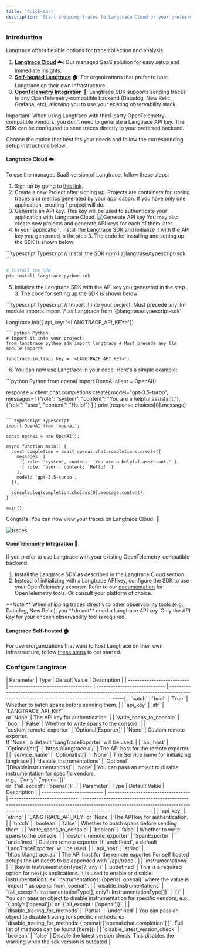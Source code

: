 ```yaml
---
title: 'Quickstart'
description: 'Start shipping traces to Langtrace Cloud or your preferred OpenTelemetry-compatible backend in under 5 minutes!'
---
```


### Introduction

Langtrace offers flexible options for trace collection and analysis:

1. **[Langtrace Cloud](#langtrace-cloud) ☁️**: Our managed SaaS solution for easy setup and immediate insights.
2. **[Self-hosted Langtrace](#langtrace-self-hosted) 🏠**: For organizations that prefer to host Langtrace on their own infrastructure.
3. **[OpenTelemetry Integration](#opentelemetry-integration) 🔗**: Langtrace SDK supports sending traces to any OpenTelemetry-compatible backend (Datadog, New Relic, Grafana, etc), allowing you to use your existing observability stack.

<Note>
  Important: When using Langtrace with third-party OpenTelemetry-compatible vendors, you don't need to generate a Langtrace API key. The SDK can be configured to send traces directly to your preferred backend.
</Note>

Choose the option that best fits your needs and follow the corresponding setup instructions below.

#### Langtrace Cloud ☁️

To use the managed SaaS version of Langtrace, follow these steps:
1. Sign up by going to [this link](https://langtrace.ai/signup).
2. Create a new Project after signing up. Projects are containers for storing traces and metrics generated by your application. If you have only one application, creating 1 project will do.
3. Generate an API key. This key will be used to authenticate your application with Langtrace Cloud.
   ![Generate API key](/images/SCR-20240402-kvdo.png)
   <Tip>
     You may also create new projects and generate API keys for each of them
     later.
   </Tip>
4. In your application, install the Langtrace SDK and initialize it with the API key you generated in the step 3. The code for installing and setting up the SDK is shown below:

<CodeGroup>
  ```typescript Typescript
  // Install the SDK
  npm i @langtrase/typescript-sdk
````

```python Python
# Install the SDK
pip install langtrace-python-sdk
````

</CodeGroup>

5. Initialize the Langtrace SDK with the API key you generated in the step 3. The code for setting up the SDK is shown below:

<CodeGroup>
  ```typescript Typescript
// Import it into your project. Must precede any llm module imports
import \* as Langtrace from '@langtrase/typescript-sdk'

Langtrace.init({ api_key: '<LANGTRACE_API_KEY>'})
````
```python Python
# Import it into your project
from langtrace_python_sdk import langtrace # Must precede any llm module imports

langtrace.init(api_key = '<LANGTRACE_API_KEY>')
````

</CodeGroup>

6. You can now use Langtrace in your code. Here's a simple example:

<CodeGroup>
```python Python
from openai import OpenAI
client = OpenAI()

response = client.chat.completions.create(
    model="gpt-3.5-turbo",
    messages=[
        {"role": "system", "content": "You are a helpful assistant."},
        {"role": "user", "content": "Hello!"}
    ]
)
print(response.choices[0].message)
```

```typescript Typescript
import OpenAI from 'openai';

const openai = new OpenAI();

async function main() {
  const completion = await openai.chat.completions.create({
    messages: [
      { role: 'system', content: 'You are a helpful assistant.' },
      { role: 'user', content: 'Hello!' }
    ],
    model: 'gpt-3.5-turbo',
  });

  console.log(completion.choices[0].message.content);
}

main();
```
</CodeGroup>
Congrats! You can now view your traces on Langtrace Cloud. 🚀

![traces](/images/trace.png)


#### OpenTelemetry Integration 🔗

If you prefer to use Langtrace with your existing OpenTelemetry-compatible backend:

1. Install the Langtrace SDK as described in the Langtrace Cloud section.
2. Instead of initializing with a Langtrace API key, configure the SDK to use your OpenTelemetry exporter. Refer to our [documentation](supported-integrations/overview#observabililty-tools) for OpenTelemetry tools. Or consult your platform of choice. 

<Note>
  **Note:** When shipping traces directly to other observability tools (e.g., Datadog, New Relic), you **do not** need a Langtrace API key. Only the API key for your chosen observability tool is required.
</Note>

#### Langtrace Self-hosted 🏠

For users/organizations that want to host Langtrace on their own infrastructure, follow [these steps](hosting/overview) to get started.


### Configure Langtrace
<Tabs>
  <Tab title='Python SDK'>
  | Parameter                  | Type                                | Default Value                 | Description                                                                                                                              |
  | -------------------------- | ----------------------------------- | ----------------------------- | -----------------------------------------------------------------------------------------------------------------------------------------|
  | `batch`                    | `bool`                              | `True`                        | Whether to batch spans before sending them.                                                                                              |
  | `api_key`                  | `str`                               | `LANGTRACE_API_KEY` <br/> or `None` | The API key for authentication.                                                                                                    |
  | `write_spans_to_console`   | `bool`                              | `False`                       | Whether to write spans to the console.                                                                                                   |
  | `custom_remote_exporter`   | `Optional[Exporter]`                | `None`                        | Custom remote exporter. <br/> If `None`, a default `LangTraceExporter` will be used.                                                     |
  | `api_host`                 | `Optional[str]`                     | `https://langtrace.ai/`       | The API host for the remote exporter.                                                                                                    |
  | `service_name`             | `Optional[str]`                     | `None`                        | The Service name for initializing langtrace                                                                                                   |
  | `disable_instrumentations` | `Optional`<br/>`[DisableInstrumentations]` | `None`                 | You can pass an object to disable instrumentation for specific vendors,<br/> e.g., `{'only': ['openai']}` <br/> or `{'all_except': ['openai']}`. |
  </Tab>

  <Tab title='Typescript SDK'>
  | Parameter                  | Type                                | Default Value                 | Description                                                                                                                                                                               |
  | -------------------------- | ----------------------------------- | ----------------------------- | ----------------------------------------------------------------------------------------------------------------------------------------------------------------------------------------- |
  | `api_key`                  | `string`                            | `LANGTRACE_API_KEY` or `None` | The API key for authentication.                                                                                                                                                           |
  | `batch`                    | `boolean`                           | `false`                       | Whether to batch spans before sending them.                                                                                                                                               |
  | `write_spans_to_console`   | `boolean`                           | `false`                       | Whether to write spans to the console.                                                                                                                                                    |
  | `custom_remote_exporter`   | `SpanExporter`                      | `undefined`                   | Custom remote exporter. If `undefined`, a default `LangTraceExporter` will be used.                                                                                                       |
  | `api_host`                 | `string`                            | `https://langtrace.ai/`       | The API host for the remote exporter. For self hosted setups the url needs to be appended with `/api/trace`.                                                                                                                                                     |
  | `instrumentations`         | `{ [key in InstrumentationType]?: any }` | `undefined`                  | This is a required option for next.js applications. It is used to enable or disable instrumentations. ex `instrumentations: {openai: openai}` where the value is `import * as openai from 'openai'`. |
  | `disable_instrumentations` | `{all_except?: InstrumentationType[], only?: InstrumentationType[]}` | `{}` | You can pass an object to disable instrumentation for specific vendors, e.g., `{'only': ['openai']}` or `{'all_except': ['openai']}`.                                                     |
  | `disable_tracing_for_methods` | `Partial<TracedMethods>` | `undefined` | You can pass an object to disable tracing for specific methods. ex `disable_tracing_for_methods: { openai: ['openai.chat.completion'] }`. Full list of methods can be found [here]() |
  | `disable_latest_version_check` | `boolean` | `false` | Disable the latest version check. This disables the warning when the sdk version is outdated |
  </Tab>
</Tabs>
